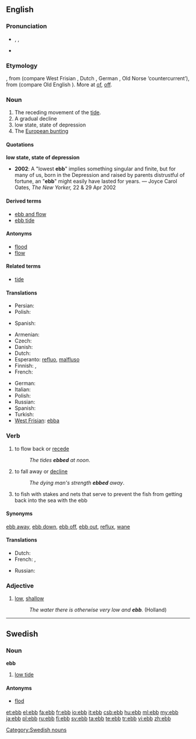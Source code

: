 ==English==

===Pronunciation===
* {{enPR|ĕb}}, {{IPA|/ɛb/}}, {{SAMPA|/Eb/}}
* {{audio|en-us-ebb.ogg|Audio (US)}}
*: {{rhymes|ɛb}}

===Etymology===
{{etyl|ang}} {{term|ebba|lang=ang}}, from {{proto|Germanic|abjōn}} (compare West Frisian {{term|ebbe|lang=fy}}, Dutch {{term|eb|lang=nl}}, German {{term|Ebbe|lang=de}}, Old Norse {{term|efja|lang=non}} ‘countercurrent’), from {{proto|Germanic|ab|off, away}} (compare Old English {{term|af|lang=ang}}). More at [[of]], [[off]].

===Noun===
{{en-noun}}

# The receding movement of the [[tide]].
# A gradual decline
# low state, state of depression
# The [[European bunting]]

====Quotations====
'''low state, state of depression'''
* '''2002''': A "lowest '''ebb'''" implies something singular and finite, but for many of us, born in the Depression and raised by parents distrustful of fortune, an "'''ebb'''" might easily have lasted for years. &mdash; Joyce Carol Oates, ''The New Yorker,'' 22 &amp; 29 Apr 2002

====Derived terms====
* [[ebb and flow]]
* [[ebb tide]]

====Antonyms====
* [[flood]]
* [[flow]]

====Related terms====
* [[tide]]

====Translations====
{{trans-top|receding movement of the tide}}
* Persian: {{t-|fa|جزر|tr=jazr}}
* Polish: {{t|pl|odpływ|m}}
{{trans-mid}}
* Spanish: {{t|es|reflujo|m}}
{{trans-bottom}}

{{trans-top|low tide}}
* Armenian: {{t-|hy|տեղատվություն|tr=teġatvut’yun}}
* Czech: {{t-|cs|odliv|m}}
* Danish: {{t-|da|ebbe|c}}
* Dutch: {{t+|nl|eb|n}}
* Esperanto: [[refluo]], [[malfluso]]
* Finnish: {{t+|fi|laskuvesi}}, {{t+|fi|luode}}
* French: {{t+|fr|reflux|m}}
{{trans-mid}}
* German: {{t+|de|Ebbe|f}}
* Italian: {{t-|it|riflusso|m}}
* Polish: {{t|pl|odpływ|m}}
* Russian: {{t+|ru|отлив|m|tr=otlív}}
* Spanish: {{t|es|marea baja|f}}
* Turkish: {{t+|tr|cezir}}
* [[West Frisian]]: [[ebba]] {{c}}
{{trans-bottom}}

===Verb===
{{en-verb}}

# to flow back or [[recede]]
#: ''The tides '''ebbed''' at noon''.
# to fall away or [[decline]]
#: ''The dying man's strength '''ebbed''' away''.
# to fish with stakes and nets that serve to prevent the fish from getting back into the sea with the ebb

====Synonyms====
[[ebb away]], [[ebb down]], [[ebb off]], [[ebb out]], [[reflux]], [[wane]]

====Translations====
{{trans-top|to fall away or decline}}
* Dutch: {{t-|nl|wegebben}}
* French: {{t+|fr|refluer}}, {{t+|fr|décliner}}
{{trans-mid}}
* Russian: {{t|ru|ослабевать}}
{{trans-bottom}}

===Adjective===
{{en-adj|er}}

# [[low]], [[shallow]]
#: ''The water there is otherwise very low and '''ebb'''.'' (Holland)

----

==Swedish==

===Noun===
'''ebb''' {{c}}

# [[low tide]]

====Antonyms====
* [[flod]]

[[Category:Swedish nouns]]

[[et:ebb]]
[[el:ebb]]
[[fa:ebb]]
[[fr:ebb]]
[[io:ebb]]
[[it:ebb]]
[[csb:ebb]]
[[hu:ebb]]
[[ml:ebb]]
[[my:ebb]]
[[ja:ebb]]
[[pl:ebb]]
[[ru:ebb]]
[[fi:ebb]]
[[sv:ebb]]
[[ta:ebb]]
[[te:ebb]]
[[tr:ebb]]
[[vi:ebb]]
[[zh:ebb]]
